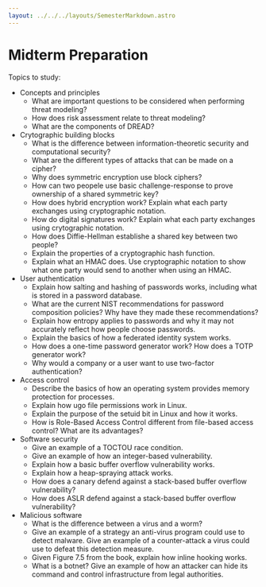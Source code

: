 ```yaml
---
layout: ../../../layouts/SemesterMarkdown.astro
---
```


# Midterm Preparation

Topics to study:

- Concepts and principles
  - What are important questions to be considered when performing threat
    modeling?
  - How does risk assessment relate to threat modeling?
  - What are the components of DREAD?
- Crytographic building blocks
  - What is the difference between information-theoretic security and
    computational security?
  - What are the different types of attacks that can be made on a cipher?
  - Why does symmetric encryption use block ciphers?
  - How can two peopele use basic challenge-response to prove ownership of a
    shared symmetric key?
  - How does hybrid encryption work? Explain what each party exchanges using
    cryptographic notation.
  - How do digital signatures work? Explain what each party exchanges using
    crytographic notation.
  - How does Diffie-Hellman establishe a shared key between two people?
  - Explain the properties of a cryptographic hash function.
  - Explain what an HMAC does. Use cryptographic notation to show what one party
    would send to another when using an HMAC.
- User authentication
  - Explain how salting and hashing of passwords works, including what is stored
    in a password database.
  - What are the current NIST recommendations for password composition policies?
    Why have they made these recommendations?
  - Explain how entropy applies to passwords and why it may not accurately
    reflect how people choose passwords.
  - Explain the basics of how a federated identity system works.
  - How does a one-time password generator work? How does a TOTP generator work?
  - Why would a company or a user want to use two-factor authentication?
- Access control
  - Describe the basics of how an operating system provides memory protection
    for processes.
  - Explain how ugo file permissions work in Linux.
  - Explain the purpose of the setuid bit in Linux and how it works.
  - How is Role-Based Access Control different from file-based access control?
    What are its advantages?
- Software security
  - Give an example of a TOCTOU race condition.
  - Give an example of how an integer-based vulnerability.
  - Explain how a basic buffer overflow vulnerability works.
  - Explain how a heap-spraying attack works.
  - How does a canary defend against a stack-based buffer overflow
    vulnerability?
  - How does ASLR defend against a stack-based buffer overflow vulnerability?
- Malicious software
  - What is the difference between a virus and a worm?
  - Give an example of a strategy an anti-virus program could use to detect
    malware. Give an example of a counter-attack a virus could use to defeat
    this detection measure.
  - Given Figure 7.5 from the book, explain how inline hooking works.
  - What is a botnet? Give an example of how an attacker can hide its command
    and control infrastructure from legal authorities.
